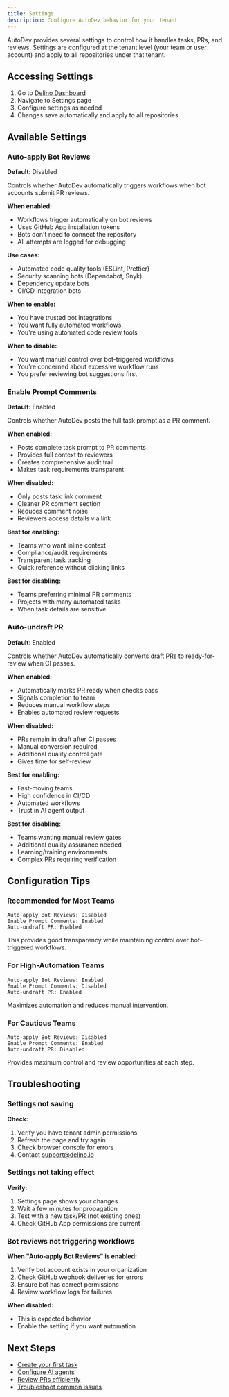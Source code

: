 ```yaml
---
title: Settings
description: Configure AutoDev behavior for your tenant
---
```


AutoDev provides several settings to control how it handles tasks, PRs, and reviews. Settings are configured at the tenant level (your team or user account) and apply to all repositories under that tenant.

## Accessing Settings

1. Go to [Delino Dashboard](https://app.delino.io)
2. Navigate to Settings page
3. Configure settings as needed
4. Changes save automatically and apply to all repositories

## Available Settings

### Auto-apply Bot Reviews

**Default**: Disabled

Controls whether AutoDev automatically triggers workflows when bot accounts submit PR reviews.

**When enabled:**
- Workflows trigger automatically on bot reviews
- Uses GitHub App installation tokens
- Bots don't need to connect the repository
- All attempts are logged for debugging

**Use cases:**
- Automated code quality tools (ESLint, Prettier)
- Security scanning bots (Dependabot, Snyk)
- Dependency update bots
- CI/CD integration bots

**When to enable:**
- You have trusted bot integrations
- You want fully automated workflows
- You're using automated code review tools

**When to disable:**
- You want manual control over bot-triggered workflows
- You're concerned about excessive workflow runs
- You prefer reviewing bot suggestions first

### Enable Prompt Comments

**Default**: Enabled

Controls whether AutoDev posts the full task prompt as a PR comment.

**When enabled:**
- Posts complete task prompt to PR comments
- Provides full context to reviewers
- Creates comprehensive audit trail
- Makes task requirements transparent

**When disabled:**
- Only posts task link comment
- Cleaner PR comment section
- Reduces comment noise
- Reviewers access details via link

**Best for enabling:**
- Teams who want inline context
- Compliance/audit requirements
- Transparent task tracking
- Quick reference without clicking links

**Best for disabling:**
- Teams preferring minimal PR comments
- Projects with many automated tasks
- When task details are sensitive

### Auto-undraft PR

**Default**: Enabled

Controls whether AutoDev automatically converts draft PRs to ready-for-review when CI passes.

**When enabled:**
- Automatically marks PR ready when checks pass
- Signals completion to team
- Reduces manual workflow steps
- Enables automated review requests

**When disabled:**
- PRs remain in draft after CI passes
- Manual conversion required
- Additional quality control gate
- Gives time for self-review

**Best for enabling:**
- Fast-moving teams
- High confidence in CI/CD
- Automated workflows
- Trust in AI agent output

**Best for disabling:**
- Teams wanting manual review gates
- Additional quality assurance needed
- Learning/training environments
- Complex PRs requiring verification

## Configuration Tips

### Recommended for Most Teams

```
Auto-apply Bot Reviews: Disabled
Enable Prompt Comments: Enabled
Auto-undraft PR: Enabled
```

This provides good transparency while maintaining control over bot-triggered workflows.

### For High-Automation Teams

```
Auto-apply Bot Reviews: Enabled
Enable Prompt Comments: Disabled
Auto-undraft PR: Enabled
```

Maximizes automation and reduces manual intervention.

### For Cautious Teams

```
Auto-apply Bot Reviews: Disabled
Enable Prompt Comments: Enabled
Auto-undraft PR: Disabled
```

Provides maximum control and review opportunities at each step.

## Troubleshooting

### Settings not saving

**Check:**
1. Verify you have tenant admin permissions
2. Refresh the page and try again
3. Check browser console for errors
4. Contact [support@delino.io](mailto:support@delino.io)

### Settings not taking effect

**Verify:**
1. Settings page shows your changes
2. Wait a few minutes for propagation
3. Test with a new task/PR (not existing ones)
4. Check GitHub App permissions are current

### Bot reviews not triggering workflows

**When "Auto-apply Bot Reviews" is enabled:**
1. Verify bot account exists in your organization
2. Check GitHub webhook deliveries for errors
3. Ensure bot has correct permissions
4. Review workflow logs for failures

**When disabled:**
- This is expected behavior
- Enable the setting if you want automation

## Next Steps

- [Create your first task](/autodev/tasks/index)
- [Configure AI agents](/autodev/ai-agents/claude-code)
- [Review PRs efficiently](/autodev/reviewing-prs/index)
- [Troubleshoot common issues](/autodev/troubleshooting/unit-task)
